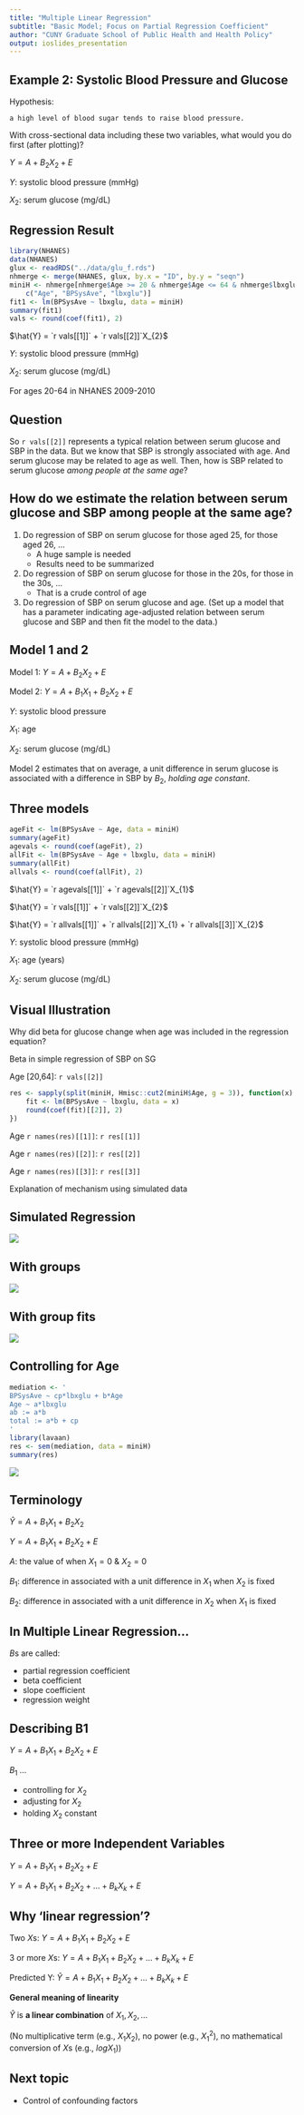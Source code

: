 ```yaml
---
title: "Multiple Linear Regression"
subtitle: "Basic Model; Focus on Partial Regression Coefficient"
author: "CUNY Graduate School of Public Health and Health Policy"
output: ioslides_presentation
---
```


<!-- This video is part 2 of the lecture on the basic model of multiple linear
regression. -->

## Example 2: Systolic Blood Pressure and Glucose

Hypothesis:
```
a high level of blood sugar tends to raise blood pressure.
```

With cross-sectional data including these two variables, what would you do
first (after plotting)?

$Y = A + B_{2}X_{2} + E$

$Y$: systolic blood pressure (mmHg)

$X_{2}$: serum glucose (mg/dL)

<!-- Let's look at another example, which shows that, multiple linear
regression can be used to better understand relationships among variables. In
the previous session, we investigated a hypothesis on (age variation in
systolic blood pressure). In this example, we start with (a hypothesis about
the relationship between blood sugar and blood pressure). Suppose that, for
some reason, we think that (a high level of blood sugar) should raise the level
of blood pressure. If we have cross-sectional data that includes systolic blood
pressure and serum glucose, we will probably start with plotting blood pressure
against serum glucose, and then we may do linear regression of blood pressure
on serum glucose. The regression model should look like this. Here, Y is
systolic blood pressure, and x2 is serum glucose. (A) and B-2 are parameters to
be estimated from data. -->

## Regression Result

```r
library(NHANES)
data(NHANES)
glux <- readRDS("../data/glu_f.rds")
nhmerge <- merge(NHANES, glux, by.x = "ID", by.y = "seqn")
miniH <- nhmerge[nhmerge$Age >= 20 & nhmerge$Age <= 64 & nhmerge$lbxglu <= 130,
    c("Age", "BPSysAve", "lbxglu")]
fit1 <- lm(BPSysAve ~ lbxglu, data = miniH)
summary(fit1)
vals <- round(coef(fit1), 2)
```

$\hat{Y} = `r vals[[1]]` + `r vals[[2]]`X_{2}$

$Y$: systolic blood pressure (mmHg)

$X_{2}$: serum glucose (mg/dL)

For ages 20-64 in NHANES 2009-2010

<!-- This is the result of the regression analysis using the N-hanes data on
persons aged 20 to 64. According to this regression model, systolic blood
pressure is predicted as 80.55, + 0.37 times x2, which is serum glucose. -->

## Question

So `r vals[[2]]` represents a typical relation between serum glucose and SBP in
the data. But we know that SBP is strongly associated with age. And serum
glucose may be related to age as well. Then, how is SBP related to serum
glucose _among people at the same age_?

<!-- The value of the regression coefficient, 0.37, means that in the data, on
average, or typically, (an increase of systolic blood pressure by 0.37
millimeters of mercury) corresponds to a unit increase of serum glucose, i.e.,
(an increase of serum glucose by 1 milligram per deciliter). This indicates a
positive correlation between systolic blood pressure and serum glucose. But we
saw (in session 1) that, systolic blood pressure is strongly associated with
age. And serum glucose may be related to age as well. So, although the data
show a positive correlation between systolic blood pressure and serum glucose,
the correlation may be partly due to the combination of their relations to age.
Then, the next question is, how is systolic blood pressure related to serum
glucose, among people at the same age? -->

## How do we estimate the relation between serum glucose and SBP among people at the same age? {.smaller}

1. Do regression of SBP on serum glucose for those aged 25, for those aged 26,
...
    * A huge sample is needed
    * Results need to be summarized
2. Do regression of SBP on serum glucose for those in the 20s, for those in the
30s, ...
    * That is a crude control of age
3. Do regression of SBP on serum glucose and age. (Set up a model that has a
parameter indicating age-adjusted relation between serum glucose and SBP and
then fit the model to the data.)

<!-- There are several ways to estimate the relation between systolic blood
pressure and serum glucose (among people at the same age). First, we can do
(regression of systolic blood pressure on serum glucose) for those aged 25, for
example, and the same regression analysis again for those aged 26, and then
another for those aged 27, and so on. But in this way, we will have to do many
regression analyses. So we need a huge sample. Also, we get a regression result
for those aged 25, another result for those aged 26, another for those aged 27,
and so on. So we will end up with many estimates of the regression coefficient,
which need to be summarized using a proper statistical procedure.  Second, we
can adopt wider age intervals such as ten-year age groups, and do the
regression analysis for those in the 20s, another regression for those in the
30s, and another for those in the 40s, and so on. This requires a smaller
sample, but we still need a fairly large sample, because we need to do
regression for each of several ten-year age groups. Also we are controlling for
age in a more crude way than before, because in this approach, age variations
within each ten-year age group are ignored. But age differences within each
ten-year age group may have some effect. For example, those aged 59 may tend to
have higher levels of systolic blood pressure and serum glucose than those aged
50. In addition, we still have to statistically summarize (different estimates
of the regression coefficient for the ten-year age groups).  Thirdly, we can do
multiple linear regression of systolic blood pressure on serum glucose and age.
The regression model has a parameter, the partial regression coefficient for
serum glucose, which summarizes (age-adjusted relation between serum glucose
and systolic blood pressure). This is a practical and convenient way, which
does not require a very large sample, and produces just one parameter estimate
summarizing (age-controlled relation between serum glucose and systolic blood
pressure). -->

## Model 1 and 2

<div class="columns-2">
Model 1: $Y = A + B_{2}X_{2} + E$

Model 2: $Y = A + B_{1}X_{1} + B_{2}X_{2} + E$
</div>

$Y$: systolic blood pressure

$X_{1}$: age

$X_{2}$: serum glucose (mg/dL)

Model 2 estimates that on average, a unit difference in serum glucose is
associated with a difference in SBP by $B_{2}$, _holding age constant_.

<!-- This slide shows two regression models of systolic blood pressure. Model
one is regression of systolic blood pressure on serum glucose only, and model
two is regression of systolic blood pressure on age and serum glucose. In model
two, a unit difference in serum glucose is associated with a difference in
systolic blood pressure by B-two, holding age constant.  This phrase, 'holding
age constant', can be interpreted as follows. According to the model-2
equation, when the value of x-2 increases by one, then y increases by b-2. But
it is so, as far as x1 remains unchanged. Suppose that the value of x-1 changes
when the value of x-2 changes. Then, when the value of x-2 increases by one,
the corresponding change in 'y' may not be b-2. Again, if x-2 increases by one,
'y' increases by b-1, as far as x-1 remains constant.  What about the last term
in model two, E? It is assumed to represent some random variations, the mean
value of which is zero. So when x-2 increases by one, the corresponding
increase in "y", may be greater than b2, if E is positive, or smaller than b2,
if E is negative. But on average, the increase in 'y', should be b2, according
to model two.  We study about E, more (in session 5).  This is an intuitive
explanation. There is a more mathematical explanation, which we will study in a
later session. -->

## Three models


```r
ageFit <- lm(BPSysAve ~ Age, data = miniH)
summary(ageFit)
agevals <- round(coef(ageFit), 2)
allFit <- lm(BPSysAve ~ Age + lbxglu, data = miniH)
summary(allFit)
allvals <- round(coef(allFit), 2)
```

$\hat{Y} = `r agevals[[1]]` + `r agevals[[2]]`X_{1}$

$\hat{Y} = `r vals[[1]]` + `r vals[[2]]`X_{2}$

$\hat{Y} = `r allvals[[1]]` + `r allvals[[2]]`X_{1} +  `r allvals[[3]]`X_{2}$

$Y$: systolic blood pressure (mmHg)

$X_{1}$: age (years)

$X_{2}$: serum glucose (mg/dL)

<!-- This slide shows results of three regression analyses of systolic blood
pressure. The first is on age only, the second is on serum glucose only, and
the third is on age and serum glucose together. Note that (the regression
coefficient for serum glucose) became smaller from 0.37 to 0.31, by
incorporating age into the model. -->

## Visual Illustration

Why did beta for glucose change when age was included in the regression
equation?

Beta in simple regression of SBP on SG

Age [20,64]: `r vals[[2]]`

```r
res <- sapply(split(miniH, Hmisc::cut2(miniH$Age, g = 3)), function(x) {
    fit <- lm(BPSysAve ~ lbxglu, data = x)
    round(coef(fit)[[2]], 2)
})
```

Age `r names(res)[[1]]`: `r res[[1]]`

Age `r names(res)[[2]]`: `r res[[2]]`

Age `r names(res)[[3]]`: `r res[[3]]`

Explanation of mechanism using simulated data

<!-- Why did the coefficient for serum glucose, decrease from 0.37 to 0.31,
when age was included in the regression equation? In order to explore this
question, I did three more simple regression analyses of systolic blood
pressure on serum glucose. The estimated regression coefficient was 0.37 for
the broad age range from 20 to 64. I split the age range, into three narrower
age ranges of 20 to 34, 34 to 49, and 49 to 64, and obtained an estimate of the
coefficient for each of the ranges. We may expect that 0.37 should be like an
average of the estimated coefficients for the three narrower age groups. But
actually, as shown here, all of the three estimated coefficients were lower
than 0.37. What was happening? Let's explore, using simulated data. -->

## Simulated Regression

![](images/simulreg.png)

<!-- This shows systolic blood pressure by serum glucose in the simulated data.
For visual clarity, their correlation was made stronger than it actually was.
The red line is the regression-line fitted to all points in the graph. -->

## With groups

![](images/simuldata-regs1.png)

<!-- Now let's introduce age into the graph. The black points indicate
respondents who are in the 20s, the red points indicate those in the 30s, the
green points in the 40s, the blue points in the 50s, and the light blue points
in the 60s. We see that the five clusters of points are at different locations
in this graph.  This figure shows systolic blood pressure and serum glucose are
associated with age. Systolic blood pressure is associated with age. For
example, the cluster of the light blue points are at a higher position than the
cluster of blue points, indicating that those in the 60s tend to have higher
blood pressure tnan those in the 50s. The cluster of the green points are at a
higher position than the cluster of the red points, indicating those in the 40s
tend to have higher blood pressure than those in the 30s. Serum glucose is
associated with age as well. The cluster of the light blue points are on the
right of the cluster of blue points, indicating those in the 60s tend to have
higher levels of serum glucose than those in the 50s. The cluster of the red
points are on the right of the cluster of the black points, indicating those in
the 30s tend to have higher levels of serum glucose than those in the 20s. -->

## With group fits

![](images/simuldata-regs2.png)

<!-- Here, a straight-line is fitted to points of each color, indicating that
systolic blood pressure and serum glucose are positively correlated in each of
the five age groups. But the slopes of these lines are flatter than the slope
of the straight-line fitted to all of the points, which we saw two slides
before. This suggests that when the relation between systolic blood pressure
and serum glucose is adjusted for age, their relation is not so strong as their
relation not adjusted for age. -->

## Controlling for Age

```r
mediation <- '
BPSysAve ~ cp*lbxglu + b*Age
Age ~ a*lbxglu
ab := a*b
total := a*b + cp
'
library(lavaan)
res <- sem(mediation, data = miniH)
summary(res)
```

![](images/CoefPath_Age.png)

<!-- The simulated example and this schematic presentation help us to
understand why (the value of regression coefficient for serum glucose) became
smaller when age was included in the regression model. The black line
represents the bivariate relation between systolic blood pressure and serum
glucose. On average, (an increase in systolic blood pressure by 0.37)
corresponds to (a unit increase in serum glucose). But this relation is partly
due to age, because systolic blood pressure is positively related to age, and
serum glucose is positively related to age as well. So (the relation between
systolic blood pressure and serum glucose) can be split into two kinds of
relationships, their relation with each other among people at the same age,
which may be called their age-adjusted or age-controlled relation, and (their
relation with each other) resulting from the fact that both of them are related
to age. These two relationships are represented by the green line, and the
purple lines, respectively. As shown in a previous slide, (the regression
analysis of systolic blood pressure on serum glucose and age) indicated that,
among the people at the same age, on average, an increase in systolic blood
pressure by 0.31, corresponds to a unit increase in serum glucose. A special
statistical method called path analysis shows that through age, an increase in
systolic blood pressure by 0.054, corresponds to a unit increase in serum
glucose. Therefore, the simple regression coefficient for serum glucose, 0.37,
is decomposed as 0.31, representing the age-adjusted association between
systolic blood pressure and serum glucose, +0.054, representing their
association through age.  So this example illustrates how linear regression is
used for understanding relationships among three or more variables. -->

## Terminology

$\hat{Y} = A + B_{1}X_{1} + B_{2}X_{2}$

$Y = A + B_{1}X_{1} + B_{2}X_{2} + E$

$A$: the value of \hat{Y} when $X_{1} = 0$ & $X_{2} = 0$

$B_{1}$: difference in \hat{Y} associated with a unit difference in $X_{1}$ when
$X_{2}$ is fixed

$B_{2}$: difference in \hat{Y} associated with a unit difference in $X_{2}$ when
$X_{1}$ is fixed

<!-- A few words on the terminology and notations may be of help. This slide
shows a model of linear regression with two independent variables, X1 and X2.
The upper equation is for the predicted value of the dependent variable, Y-hat,
and the lower equation is for the observed value of the dependent variable, Y.
(A) is the estimated mean value of Y, when both X1 and X2 are zero. B-1 is the
expected difference in Y, associated with a unit difference in X1, when X2 is
fixed. B-2 is the expected difference in Y, associated with a unit difference
in X2 when X1 is fixed.  By the way, you may have noticed that so far, in some
slides, alpha, beta, and epsilon were used, and in other slides, 'A', B, and
(E) were used. Actually the distinction had some meanings, but the distinction
is not important in this session. It will become more relevant in sessions four
and five. -->

## In Multiple Linear Regression...

$B$s are called:

* partial regression coefficient
* beta coefficient
* slope coefficient
* regression weight

<!-- Different papers and textbooks use different names for 'B', in the linear
regression model, such as partial regression coefficient, beta coefficient,
slope coefficient, regression weight, and so on. Basically these have the same
meaning. -->

## Describing B1

$Y = A + B_{1}X_{1} + B_{2}X_{2} + E$

$B_{1}$ ...

* controlling for $X_{2}$
* adjusting for $X_{2}$
* holding $X_{2}$ constant

<!-- Also, different phrases are used, when the partial regression coefficient
is interpreted. Here, B-1 summarizes the relation between y and X1, controlling
for X2, or adjusted for X2, or holding X2 constant. These phrases have
essentially the same meaning. -->

## Three or more Independent Variables

$Y = A + B_{1}X_{1} + B_{2}X_{2} + E$

$Y = A + B_{1}X_{1} + B_{2}X_{2} + \dots + B_{k}X_{k} + E$

<!-- So far, we have been studying linear regression with two independent
variables, X1 and X2 here. The model can be easily extended to three or more
independent variables, by adding B3 times X3, B4 times X4, and so on. -->

## Why 'linear regression'?

Two $X$s: $Y = A + B_{1}X_{1} + B_{2}X_{2} + E$

3 or more $X$s: $Y = A + B_{1}X_{1} + B_{2}X_{2} + \dots + B_{k}X_{k} + E$

Predicted Y: $\hat{Y} = A + B_{1}X_{1} + B_{2}X_{2} + \dots + B_{k}X_{k} + E$

**General meaning of linearity**

$\hat{Y}$ is **a linear combination** of $X_{1}, X_{2}, \dots$


(No multiplicative term (e.g., $X_{1}X_{2}$),
no power (e.g., $X_{1}^2$),
no mathematical conversion of $X$s (e.g., $log X_{1}$))

<!-- Why is linear regression called linear? In this slide, the third equation
is an expression of Y-hat, in linear regression with three or more independent
variables. In mathematics, this form means that, Y-hat is a (linear
combination) of X1, X2, and the other Xs. Note that the equation has no
multiplicative term such as X1 times X2, no power such as X1 squared, or no
mathematical conversion of Xs such as log X1 and tangent X2. It is a linear
equation. We are searching for a best fitting straight line for our data. -->

## Next topic

* Control of confounding factors

<!-- In the next lecture, we will talk about controlling for confounding
factors. -->
